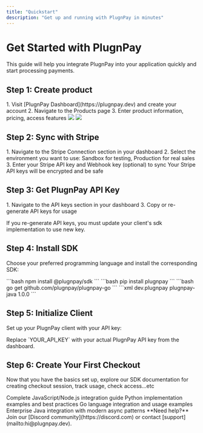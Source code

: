 ```yaml
---
title: "Quickstart"
description: "Get up and running with PlugnPay in minutes"
---
```


# Get Started with PlugnPay

This guide will help you integrate PlugnPay into your application quickly and start processing payments.

## Step 1: Create product

<AccordionGroup>
  <Accordion icon="key" title="Create your PlugnPay account">
    1. Visit [PlugnPay Dashboard](https://plugnpay.dev) and create your account
    2. Navigate to the Products page
    3. Enter product information, pricing, access features
    <img src="/images/product-1.png" />
    <img src="/images/product-2.png" />
  </Accordion>
</AccordionGroup>



## Step 2: Sync with Stripe

<AccordionGroup>
  <Accordion icon="key" title="Syncing">
    1. Navigate to the Stripe Connection section in your dashboard
    2. Select the environment you want to use: Sandbox for testing, Production for real sales
    3. Enter your Stripe API key and Webhook key (optional) to sync
  </Accordion>
</AccordionGroup>
<Note>
  Your Stripe API keys will be encrypted and be safe
</Note>

## Step 3: Get PlugnPay API Key

<AccordionGroup>
  <Accordion icon="key" title="Get API key">
    1. Navigate to the API keys section in your dashboard
    3. Copy or re-generate API keys for usage
  </Accordion>
</AccordionGroup>

<Warning>

If you re-generate API keys, you must update your client's sdk implementation to use new key.

</Warning>

## Step 4: Install SDK

Choose your preferred programming language and install the corresponding SDK:

<AccordionGroup>
  <Accordion icon="code" title="JavaScript/Node.js">
    ```bash
    npm install @plugnpay/sdk
    ```
  </Accordion>
  <Accordion icon="code" title="Python">
    ```bash
    pip install plugnpay
    ```
  </Accordion>
  <Accordion icon="code" title="Go">
    ```bash
    go get github.com/plugnpay/plugnpay-go
    ```
  </Accordion>
  <Accordion icon="code" title="Java">
    ```xml
    <dependency>
        <groupId>dev.plugnpay</groupId>
        <artifactId>plugnpay-java</artifactId>
        <version>1.0.0</version>
    </dependency>
    ```
  </Accordion>
</AccordionGroup>

## Step 5: Initialize Client

Set up your PlugnPay client with your API key:

<Note>
  Replace `YOUR_API_KEY` with your actual PlugnPay API key from the dashboard.
</Note>

## Step 6: Create Your First Checkout

Now that you have the basics set up, explore our SDK documentation for creating checkout session, track usage, check access...etc

<CardGroup cols={2}>
  <Card title="JavaScript SDK" icon="js" href="/sdk/javascript">
    Complete JavaScript/Node.js integration guide
  </Card>

  <Card title="Python SDK" icon="python" href="/sdk/python">
    Python implementation examples and best practices
  </Card>

  <Card title="Go SDK" icon="golang" href="/sdk/go">
    Go language integration and usage examples
  </Card>

  <Card title="Java SDK" icon="java" href="/sdk/java">
    Enterprise Java integration with modern async patterns
  </Card>
</CardGroup>

<Tip>
  **Need help?** Join our [Discord community](https://discord.com) or contact [support](mailto:hi@plugnpay.dev).
</Tip>
